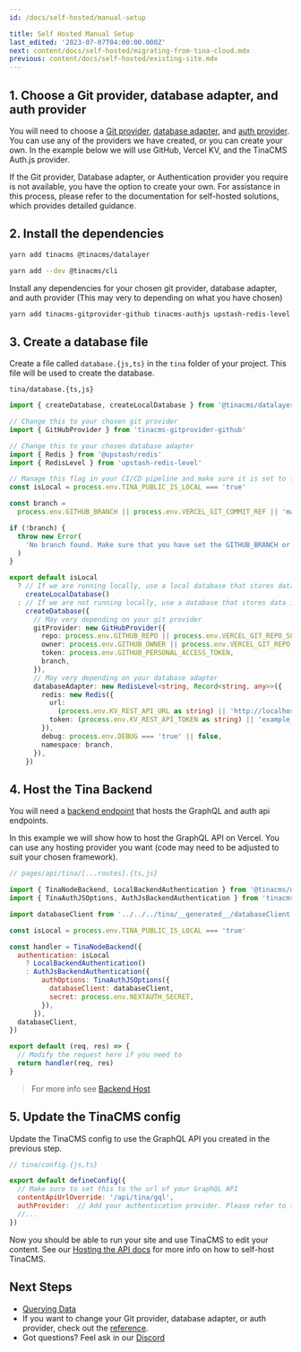 ```yaml
---
id: /docs/self-hosted/manual-setup

title: Self Hosted Manual Setup
last_edited: '2023-07-07T04:00:00.000Z'
next: content/docs/self-hosted/migrating-from-tina-cloud.mdx
previous: content/docs/self-hosted/existing-site.mdx
---
```


## 1. Choose a Git provider, database adapter, and auth provider

You will need to choose a [Git provider](/docs/reference/self-hosted/git-provider/overview/), [database adapter](/docs/reference/self-hosted/database-adapter/overview/), and [auth provider](/docs/reference/self-hosted/auth-provider/overview/). You can use any of the providers we have created, or you can create your own. In the example below we will use GitHub, Vercel KV, and the TinaCMS Auth.js provider.

If the Git provider, Database adapter, or Authentication provider you require is not available, you have the option to create your own. For assistance in this process, please refer to the documentation for self-hosted solutions, which provides detailed guidance.

## 2. Install the dependencies

```bash
yarn add tinacms @tinacms/datalayer
```

```bash
yarn add --dev @tinacms/cli
```

Install any dependencies for your chosen git provider, database adapter, and auth provider (This may very to depending on what you have chosen)

```bash
yarn add tinacms-gitprovider-github tinacms-authjs upstash-redis-level @upstash/redis
```

## 3. Create a database file

Create a file called `database.{js,ts}` in the `tina` folder of your project. This file will be used to create the database.

`tina/database.{ts,js}`

```ts
import { createDatabase, createLocalDatabase } from '@tinacms/datalayer'

// Change this to your chosen git provider
import { GitHubProvider } from 'tinacms-gitprovider-github'

// Change this to your chosen database adapter
import { Redis } from '@upstash/redis'
import { RedisLevel } from 'upstash-redis-level'

// Manage this flag in your CI/CD pipeline and make sure it is set to false in production
const isLocal = process.env.TINA_PUBLIC_IS_LOCAL === 'true'

const branch =
  process.env.GITHUB_BRANCH || process.env.VERCEL_GIT_COMMIT_REF || 'main'

if (!branch) {
  throw new Error(
    'No branch found. Make sure that you have set the GITHUB_BRANCH or process.env.VERCEL_GIT_COMMIT_REF environment variable.'
  )
}

export default isLocal
  ? // If we are running locally, use a local database that stores data in memory and writes to the locac filesystem on save
    createLocalDatabase()
  : // If we are not running locally, use a database that stores data in redis and Saves data to github
    createDatabase({
      // May very depending on your git provider
      gitProvider: new GitHubProvider({
        repo: process.env.GITHUB_REPO || process.env.VERCEL_GIT_REPO_SLUG,
        owner: process.env.GITHUB_OWNER || process.env.VERCEL_GIT_REPO_OWNER,
        token: process.env.GITHUB_PERSONAL_ACCESS_TOKEN,
        branch,
      }),
      // May very depending on your database adapter
      databaseAdapter: new RedisLevel<string, Record<string, any>>({
        redis: new Redis({
          url:
            (process.env.KV_REST_API_URL as string) || 'http://localhost:8079',
          token: (process.env.KV_REST_API_TOKEN as string) || 'example_token',
        }),
        debug: process.env.DEBUG === 'true' || false,
        namespace: branch,
      }),
    })
```

## 4. Host the Tina Backend

You will need a [backend endpoint](/docs/reference/self-hosted/tina-backend/nextjs) that hosts the GraphQL and auth api endpoints.

In this example we will show how to host the GraphQL API on Vercel. You can use any hosting provider you want (code may need to be adjusted to suit your chosen framework).

```js
// pages/api/tina/[...routes].{ts,js}

import { TinaNodeBackend, LocalBackendAuthentication } from '@tinacms/datalayer'
import { TinaAuthJSOptions, AuthJsBackendAuthentication } from 'tinacms-authjs'

import databaseClient from '../../../tina/__generated__/databaseClient'

const isLocal = process.env.TINA_PUBLIC_IS_LOCAL === 'true'

const handler = TinaNodeBackend({
  authentication: isLocal
    ? LocalBackendAuthentication()
    : AuthJsBackendAuthentication({
        authOptions: TinaAuthJSOptions({
          databaseClient: databaseClient,
          secret: process.env.NEXTAUTH_SECRET,
        }),
      }),
  databaseClient,
})

export default (req, res) => {
  // Modify the request here if you need to
  return handler(req, res)
}
```

> For more info see [Backend Host](/docs/reference/self-hosted/tina-backend/nextjs)

## 5. Update the TinaCMS config

Update the TinaCMS config to use the GraphQL API you created in the previous step.

```js
// tina/config.{js,ts}

export default defineConfig({
  // Make sure to set this to the url of your GraphQL API
  contentApiUrlOverride: '/api/tina/gql',
  authProvider:  // Add your authentication provider. Please refer to the docs for your chosen authentication provider.
  //...
})
```

Now you should be able to run your site and use TinaCMS to edit your content. See our [Hosting the API docs](/docs/self-hosted/graphql-endpoint/overview/) for more info on how to self-host TinaCMS.

## Next Steps

- [Querying Data](/docs/self-hosted/querying-data)
- If you want to change your Git provider, database adapter, or auth provider, check out the [reference](/docs/reference/self-hosted/overview/).
- Got questions? Feel ask in our [Discord](https://discord.com/invite/zumN63Ybpf)
